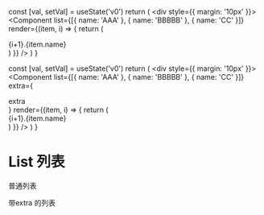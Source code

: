   const [val, setVal] = useState('v0')
  return (
    <div style={{ margin: '10px' }}>
      <Component 
        list={[{ name: 'AAA' }, { name: 'BBBBB' }, { name: 'CC' }]}
        render={(item, i) => {
          return (
            <div >{i+1}.{item.name}</div>
          )
        }}
      />
    </div>
  )
}


  const [val, setVal] = useState('v0')
  return (
    <div style={{ margin: '10px' }}>
      <Component 
        list={[{ name: 'AAA' }, { name: 'BBBBB' }, { name: 'CC' }]}
        extra={<div>extra</div>}
        render={(item, i) => {
          return (
            <div >{i+1}.{item.name}</div>
          )
        }}
      />
    </div>
  )
}

# List 列表

普通列表

<InputBox />

带extra 的列表

<InputBox2 />
